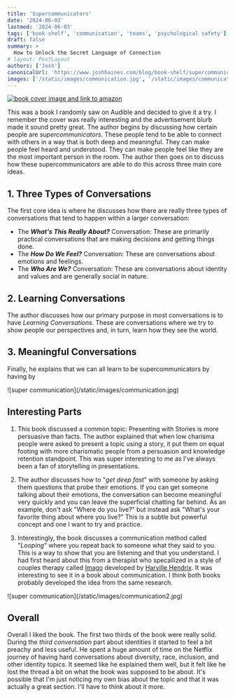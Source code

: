 ```yaml
---
title: 'Supercommunicators'
date: '2024-06-03'
lastmod: '2024-06-03'
tags: ['book-shelf', 'communication', 'teams', 'psychological safety']
draft: false
summary: >
  How to Unlock the Secret Language of Connection
# layout: PostLayout
authors: ['Josh']
canonicalUrl: 'https://www.joshhaines.com/blog/book-shelf/supercommunicators'
images: ['/static/images/communication.jpg', '/static/images/communication2.jpg']
---
```


<div className="mx-auto w-1/3">
  <a href="https://www.amazon.com/Supercommunicators-Unlock-Secret-Language-Connection/dp/0593243919">
    <img
      alt="book cover image and link to amazon"
      src="https://m.media-amazon.com/images/I/51442-63BEL._SY445_SX342_.jpg"
    />
  </a>
</div>

This was a book I randomly saw on Audible and decided to give it a try. I remember the cover was really interesting and the advertisement blurb made it sound pretty great. The author begins by discussing how certain people are _supercommunicators_. These people tend to be able to connect with others in a way that is both deep and meaningful. They can make people feel heard and understood. They can make people feel like they are the most important person in the room. The author then goes on to discuss how these supercommunicators are able to do this across three main core ideas.

## 1. Three Types of Conversations

The first core idea is where he discusses how there are really three types of conversations that tend to happen within a larger conversation:

- The **_What's This Really About?_** Conversation: These are primarily practical conversations that are making decisions and getting things done.
- The **_How Do We Feel?_** Conversation: These are conversations about emotions and feelings.
- The **_Who Are We?_** Conversation: These are conversations about identity and values and are generally social in nature.

## 2. Learning Conversations

The author discusses how our primary purpose in most conversations is to have _Learning Conversations_. These are conversations where we try to show people our perspectives and, in turn, learn how they see the world.

## 3. Meaningful Conversations

Finally, he explains that we can all learn to be supercommunicators by having by

<div className="-mx-2 flex flex-wrap justify-center overflow-hidden xl:-mx-2">
  <div className="my-1 w-full overflow-hidden px-2 xl:my-1 xl:w-3/4 xl:px-2">
    ![super communication](/static/images/communication.jpg)
  </div>
</div>

## Interesting Parts

1. This book discussed a common topic: Presenting with Stories is more persuasive than facts. The author explained that when low charisma people were asked to present a topic using a story, it put them on equal footing with more charismatic people from a persuasion and knowledge retention standpoint. This was super interesting to me as I've always been a fan of storytelling in presentations.

2. The author discusses how to "_get deep fast_" with someone by asking them questions that probe their emotions. If you can get someone talking about their emotions, the conversation can become meaningful very quickly and you can leave the superficial chatting far behind. As an example, don't ask "Where do you live?" but instead ask "What's your favorite thing about where you live?" This is a subtle but powerful concept and one I want to try and practice.

3. Interestingly, the book discusses a communication method called "_Looping_" where you repeat back to someone what they said to you. This is a way to show that you are listening and that you understand. I had first heard about this from a therapist who specailized in a style of couples therapy called [Imago](https://imagorelationships.org/) developed by [Harville Hendrix](https://www.amazon.com/Getting-Love-You-Want-Couples-ebook/dp/B07CG4ZLBR). It was interesting to see it in a book about communication. I think both books probably developed the idea from the same research.

<div className="-mx-2 flex flex-wrap justify-center overflow-hidden xl:-mx-2">
  <div className="my-1 w-full overflow-hidden px-2 xl:my-1 xl:w-3/4 xl:px-2">
    ![super communication](/static/images/communication2.jpg)
  </div>
</div>

## Overall

Overall I liked the book. The first two thirds of the book were really solid. During the _third conversation_ part about identities it started to feel a bit preachy and less useful. He spent a huge amount of time on the Netflix journey of having hard conversations about diversity, race, inclusion, and other identity topics. It seemed like he explained them well, but it felt like he lost the thread a bit on what the book was supposed to be about. It's possible that I'm just noticing my own bias about the topic and that it was actually a great section. I'll have to think about it more.
